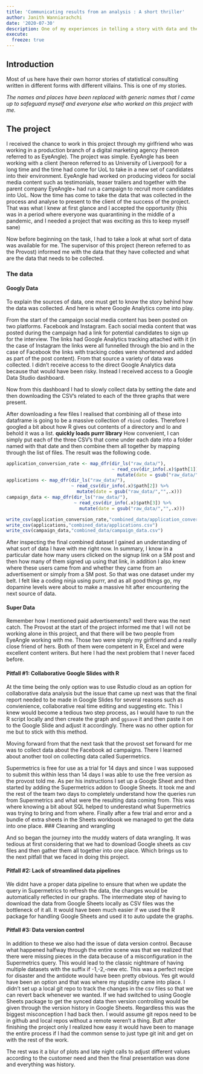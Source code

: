 ```yaml
---
title: 'Communicating results from an analysis : A short thriller'
author: Janith Wanniarachchi
date: '2020-07-30'
description: One of my experiences in telling a story with data and the challenges associated with the journey
execute:
  freeze: true
---
```


## Introduction
Most of us here have their own horror stories of statistical consulting written in different forms with different villains. This is one of my stories.

*The names and places have been replaced with generic names that I came up to safeguard myself and everyone else who worked on this project with me.*

## The project
I received the chance to work in this project through my girlfriend who was working in a production branch of a digital marketing agency (hereon referred to as EyeAngle). 
The project was simple. 
EyeAngle has been working with a client (hereon referred to as University of Liverpool) for a long time and the time had come for UoL to take in a new set of candidates into their environment. EyeAngle had worked on producing videos for social media content such as testimonials, teaser trailers and together with the parent company EyeAngle+ had run a campaign to recruit more candidates into UoL. Now the time has come to take the data that was collected in the process and analyse to present to the client of the success of the project. 
That was what I knew at first glance and I accepted the opportunity (this was in a period where everyone was quarantining in the middle of a pandemic, and I needed a project that was exciting as this to keep myself sane) 

Now before beginning on the task, I had to take a look at what sort of data was available for me. The supervisor of this project (hereon referred to as the Provost) informed me with the data that they have collected and what are the data that needs to be collected. 

### The data

#### Googly Data
To explain the sources of data, one must get to know the story behind how the data was collected. And here is where Google Analytics come into play. 

From the start of the campaign social media content has been posted on two platforms. Facebook and Instagram.
Each social media content that was posted during the campaign had a link for potential candidates to sign up for the interview. The links had Google Analytics tracking attached with it (in the case of Instagram the links were all funnelled through the bio and in the case of Facebook the links with tracking codes were shortened and added as part of the post content). From that source a variety of data was collected. I didn’t receive access to the direct Google Analytics data because that would have been risky. Instead I received access to a Google Data Studio dashboard. 

Now from this dashboard I had to slowly collect data by setting the date and then downloading the CSV’s related to each of the three graphs that were present.

After downloading a few files I realised that combining all of these into dataframe is going to be a massive collection of `rbind` codes. Therefore I googled a bit about how R gives out contents of a directory and lo and behold it was a list. **quickly loads purrr library** 
How convenient, I can simply put each of the three CSV’s that come under each date into a folder named with that date and then combine them all together by mapping through the list of files. The result was the following code.

```r
application_conversion_rate <- map_dfr(dir_ls("raw_data/"),
                                       ~ read_csv(dir_info(.x)$path[1]) %>% 
                                         mutate(date = gsub("raw_data/","",.x)))
applications <- map_dfr(dir_ls("raw_data/"),
                        ~ read_csv(dir_info(.x)$path[2]) %>% 
                          mutate(date = gsub("raw_data/","",.x)))
campaign_data <- map_dfr(dir_ls("raw_data/"),
                         ~ read_csv(dir_info(.x)$path[3]) %>% 
                           mutate(date = gsub("raw_data/","",.x)))

write_csv(application_conversion_rate,"combined_data/application_conversion_rate.csv")
write_csv(applications,"combined_data/applications.csv")
write_csv(campaign_data,"combined_data/campaign_data.csv")
```

After inspecting the final combined dataset I gained an understanding of what sort of data I have with me right now. In summary, I know in a particular date how many users clicked on the signup link on a SM post and then how many of them signed up using that link, in addition I also knew where these users came from and whether they came from an advertisement or simply from a SM post. 
So that was one dataset under my belt. I felt like a coding ninja using purrr, and as all good things go, my dopamine levels were about to make a massive hit after encountering the next source of data. 

#### Super Data

Remember how I mentioned paid advertisements? well there was the next catch. The Provost at the start of the project informed me that I will not be working alone in this project, and that there will be two people from EyeAngle working with me. Those two were simply my girlfriend and a really close friend of hers. Both of them were competent in R, Excel and were excellent content writers. But here I had the next problem that I never faced before. 

#### Pitfall #1: Collaborative Google Slides with R

At the time being the only option was to use Rstudio cloud as an option for collaborative data analysis but the issue that came up next was that the final report needed to be made in Google Slides for several reasons such as convienience, collaborative real time editing and suggesting etc. This I knew would become a tedious two step process, as I would have to run the R script locally and then create the graph and `ggsave` it and then paste it on to the Google Slide and adjust it accordingly. There was no other option for me but to stick with this method. 

Moving forward from that the next task that the provost set forward for me was to collect data about the Facebook ad campaigns. There I learned about another tool on collecting data called Supermetrics. 

Supermetrics is free for use as a trial for 14 days and since I was supposed to submit this within less than 14 days I was able to use the free version as the provost told me. As per his instructions I set up a Google Sheet and then started by adding the Supermetrics addon to Google Sheets. It took me and the rest of the team two days to completely understand how the queries run from Supermetrics and what were the resulting data coming from. This was where knowing a bit about SQL helped to underestand what Supermetrics was trying to bring and from where. Finally after a few trial and error and a bundle of extra sheets in the Sheets workbook we managed to get the data into one place. 
### Cleaning and wrangling

And so began the journey into the muddy waters of data wrangling. It was tedious at first  considering that we had to download Google sheets as csv files and then gather them all together into one place. Which brings us to the next pitfall that we faced in doing this project. 

#### Pitfall #2: Lack of streamlined data pipelines

We didnt have a proper data pipeline to ensure that when we update the query in Supermetrics to refresh the data, the changes would be automatically reflected in our graphs. The intermediate step of having to download the data from Google Sheets locally as CSV files was the bottleneck of it all. It would have been much easier if we used the R package for handling Google Sheets and used it to auto update the graphs. 

#### Pitfall #3: Data version control

In addition to these we also had the issue of data version control. Because what happened halfway through the entire scene was that we realized that there were missing pieces in the data because of a misconfiguration in the Supermetrics query. This would lead to the classic nightmare of having multiple datasets with the suffix if -1,-2,-new etc. This was a perfect recipe for disaster and the antidote would have been  pretty obvious. Yes git would have been an option and that was where my stupidity came into place. I didn't set up a local git repo to track the changes in the csv files so that we can revert back whenever we wanted. If we had switched to using Google Sheets package to get the synced data then version controlling would be given through the version history in Google Sheets. Regardless this was the biggest misconception I had back then. I would assume git repos need to be in github and local repos without a remote weren't a thing. Butt after finishing the project only I realized how easy it would have been to manage the entire process if I had the common sense to just type git init and get on with the rest of the work. 

The rest was it a blur of plots and late night calls to adjust different values according to the customer need and then the final presentation was done and everything was history.



